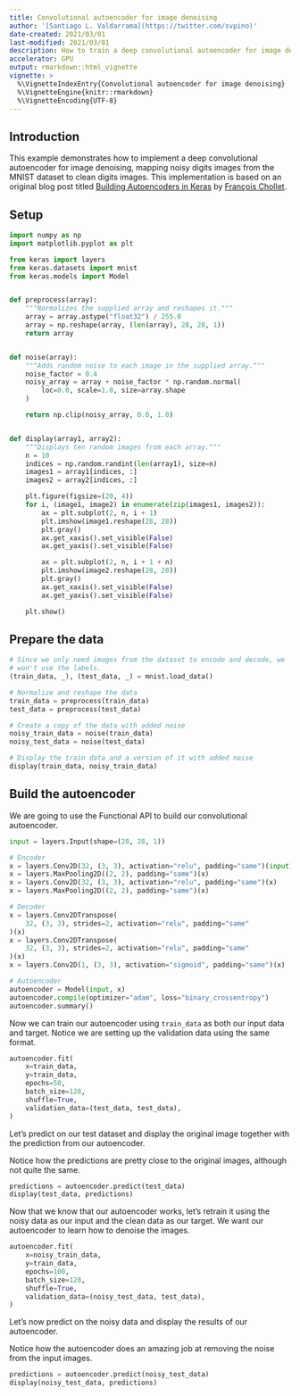 ```yaml
---
title: Convolutional autoencoder for image denoising
author: '[Santiago L. Valdarrama](https://twitter.com/svpino)'
date-created: 2021/03/01
last-modified: 2021/03/01
description: How to train a deep convolutional autoencoder for image denoising.
accelerator: GPU
output: rmarkdown::html_vignette
vignette: >
  %\VignetteIndexEntry{Convolutional autoencoder for image denoising}
  %\VignetteEngine{knitr::rmarkdown}
  %\VignetteEncoding{UTF-8}
---
```


## Introduction

This example demonstrates how to implement a deep convolutional autoencoder
for image denoising, mapping noisy digits images from the MNIST dataset to
clean digits images. This implementation is based on an original blog post
titled [Building Autoencoders in Keras](https://blog.keras.io/building-autoencoders-in-keras.html)
by [François Chollet](https://twitter.com/fchollet).

## Setup

```python
import numpy as np
import matplotlib.pyplot as plt

from keras import layers
from keras.datasets import mnist
from keras.models import Model


def preprocess(array):
    """Normalizes the supplied array and reshapes it."""
    array = array.astype("float32") / 255.0
    array = np.reshape(array, (len(array), 28, 28, 1))
    return array


def noise(array):
    """Adds random noise to each image in the supplied array."""
    noise_factor = 0.4
    noisy_array = array + noise_factor * np.random.normal(
        loc=0.0, scale=1.0, size=array.shape
    )

    return np.clip(noisy_array, 0.0, 1.0)


def display(array1, array2):
    """Displays ten random images from each array."""
    n = 10
    indices = np.random.randint(len(array1), size=n)
    images1 = array1[indices, :]
    images2 = array2[indices, :]

    plt.figure(figsize=(20, 4))
    for i, (image1, image2) in enumerate(zip(images1, images2)):
        ax = plt.subplot(2, n, i + 1)
        plt.imshow(image1.reshape(28, 28))
        plt.gray()
        ax.get_xaxis().set_visible(False)
        ax.get_yaxis().set_visible(False)

        ax = plt.subplot(2, n, i + 1 + n)
        plt.imshow(image2.reshape(28, 28))
        plt.gray()
        ax.get_xaxis().set_visible(False)
        ax.get_yaxis().set_visible(False)

    plt.show()
```

## Prepare the data

```python
# Since we only need images from the dataset to encode and decode, we
# won't use the labels.
(train_data, _), (test_data, _) = mnist.load_data()

# Normalize and reshape the data
train_data = preprocess(train_data)
test_data = preprocess(test_data)

# Create a copy of the data with added noise
noisy_train_data = noise(train_data)
noisy_test_data = noise(test_data)

# Display the train data and a version of it with added noise
display(train_data, noisy_train_data)
```

## Build the autoencoder

We are going to use the Functional API to build our convolutional autoencoder.

```python
input = layers.Input(shape=(28, 28, 1))

# Encoder
x = layers.Conv2D(32, (3, 3), activation="relu", padding="same")(input)
x = layers.MaxPooling2D((2, 2), padding="same")(x)
x = layers.Conv2D(32, (3, 3), activation="relu", padding="same")(x)
x = layers.MaxPooling2D((2, 2), padding="same")(x)

# Decoder
x = layers.Conv2DTranspose(
    32, (3, 3), strides=2, activation="relu", padding="same"
)(x)
x = layers.Conv2DTranspose(
    32, (3, 3), strides=2, activation="relu", padding="same"
)(x)
x = layers.Conv2D(1, (3, 3), activation="sigmoid", padding="same")(x)

# Autoencoder
autoencoder = Model(input, x)
autoencoder.compile(optimizer="adam", loss="binary_crossentropy")
autoencoder.summary()
```

Now we can train our autoencoder using `train_data` as both our input data
and target. Notice we are setting up the validation data using the same
format.

```python
autoencoder.fit(
    x=train_data,
    y=train_data,
    epochs=50,
    batch_size=128,
    shuffle=True,
    validation_data=(test_data, test_data),
)
```

Let's predict on our test dataset and display the original image together with
the prediction from our autoencoder.

Notice how the predictions are pretty close to the original images, although
not quite the same.

```python
predictions = autoencoder.predict(test_data)
display(test_data, predictions)
```

Now that we know that our autoencoder works, let's retrain it using the noisy
data as our input and the clean data as our target. We want our autoencoder to
learn how to denoise the images.

```python
autoencoder.fit(
    x=noisy_train_data,
    y=train_data,
    epochs=100,
    batch_size=128,
    shuffle=True,
    validation_data=(noisy_test_data, test_data),
)
```

Let's now predict on the noisy data and display the results of our autoencoder.

Notice how the autoencoder does an amazing job at removing the noise from the
input images.

```python
predictions = autoencoder.predict(noisy_test_data)
display(noisy_test_data, predictions)
```

